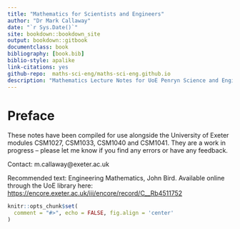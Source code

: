 ```yaml
--- 
title: "Mathematics for Scientists and Engineers"
author: "Dr Mark Callaway"
date: "`r Sys.Date()`"
site: bookdown::bookdown_site
output: bookdown::gitbook
documentclass: book
bibliography: [book.bib]
biblio-style: apalike
link-citations: yes
github-repo:  maths-sci-eng/maths-sci-eng.github.io 
description: "Mathematics Lecture Notes for UoE Penryn Science and Engineering Disciplines."
---
```


# Preface {-}

These notes have been compiled for use alongside the University of Exeter modules CSM1027, CSM1033, CSM1040 and CSM1041. They are a work in progress -- please let me know if you find any errors or have any feedback.

Contact: m.callaway@exeter.ac.uk

Recommended text: Engineering Mathematics, John Bird. Available online through the UoE library here: <https://encore.exeter.ac.uk/iii/encore/record/C__Rb4511752>


```r
knitr::opts_chunk$set(
  comment = "#>", echo = FALSE, fig.align = 'center'
)
```